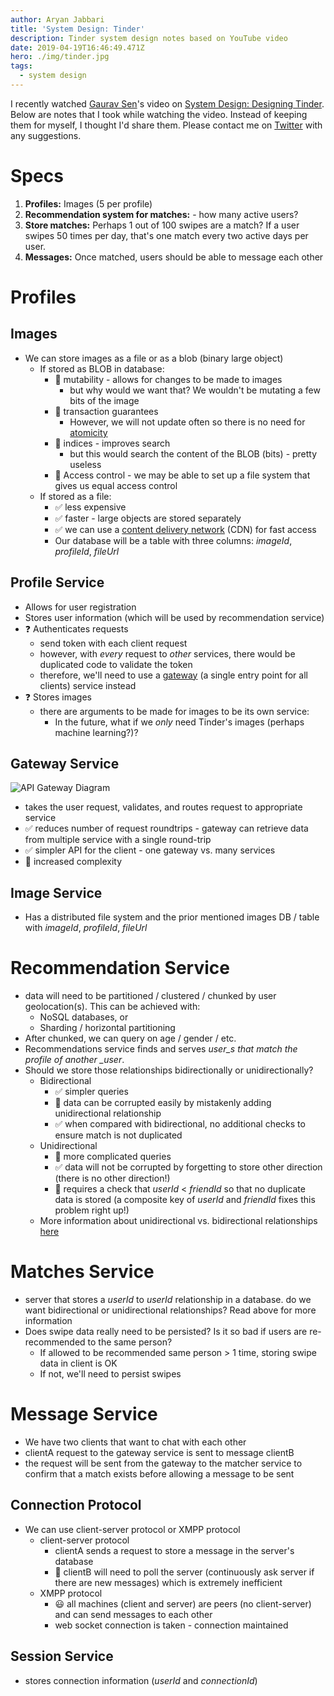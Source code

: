 ```yaml
---
author: Aryan Jabbari
title: 'System Design: Tinder'
description: Tinder system design notes based on YouTube video
date: 2019-04-19T16:46:49.471Z
hero: ./img/tinder.jpg
tags:
  - system design
---
```


I recently watched [Gaurav Sen](https://www.youtube.com/channel/UCRPMAqdtSgd0Ipeef7iFsKw)'s video on [System Design: Designing Tinder](https://www.youtube.com/watch?v=tndzLznxq40). Below are notes that I took while watching the video. Instead of keeping them for myself, I thought I'd share them. Please contact me on [Twitter](https://twitter.com/AryanJabbari) with any suggestions.

# Specs

1. **Profiles:** Images (5 per profile)
2. **Recommendation system for matches:** - how many active users?
3. **Store matches:** Perhaps 1 out of 100 swipes are a match? If a user swipes 50 times per day, that's one match every two active days per user.
4. **Messages:** Once matched, users should be able to message each other

# Profiles

## Images

- We can store images as a file or as a blob (binary large object)
  - If stored as BLOB in database:
    - 🚫 mutability - allows for changes to be made to images
      - but why would we want that? We wouldn't be mutating a few bits of the image
    - 🚫 transaction guarantees
      - However, we will not update often so there is no need for [atomicity](<https://en.wikipedia.org/wiki/Atomicity_(database_systems)>)
    - 🚫 indices - improves search
      - but this would search the content of the BLOB (bits) - pretty useless
    - 🚫 Access control - we may be able to set up a file system that gives us equal access control
  - If stored as a file:
    - ✅ less expensive
    - ✅ faster - large objects are stored separately
    - ✅ we can use a [content delivery network](https://en.wikipedia.org/wiki/Content_delivery_network) (CDN) for fast access
    - Our database will be a table with three columns: _imageId_, _profileId_, _fileUrl_

## Profile Service

- Allows for user registration
- Stores user information (which will be used by recommendation service)
- ❓ Authenticates requests
  - send token with each client request
  - however, with _every_ request to _other_ services, there would be duplicated code to validate the token
  - therefore, we'll need to use a [gateway](https://microservices.io/patterns/apigateway.html) (a single entry point for all clients) service instead
- ❓ Stores images
  - there are arguments to be made for images to be its own service:
    - In the future, what if we _only_ need Tinder's images (perhaps machine learning?)?

## Gateway Service

![API Gateway Diagram](/img/apigateway.png 'API Gateway basic diagram')

- takes the user request, validates, and routes request to appropriate service
- ✅ reduces number of request roundtrips - gateway can retrieve data from multiple service with a single round-trip
- ✅ simpler API for the client - one gateway vs. many services
- 🚫 increased complexity

## Image Service

- Has a distributed file system and the prior mentioned images DB / table with _imageId_, _profileId_, _fileUrl_

# Recommendation Service

- data will need to be partitioned / clustered / chunked by user geolocation(s). This can be achieved with:
  - NoSQL databases, or
  - Sharding / horizontal partitioning
- After chunked, we can query on age / gender / etc.
- Recommendations service finds and serves _user_s that match the profile of another \_user_.
- Should we store those relationships bidirectionally or unidirectionally?
  - Bidirectional
    - ✅ simpler queries
    - 🚫 data can be corrupted easily by mistakenly adding unidirectional relationship
    - ✅ when compared with bidirectional, no additional checks to ensure match is not duplicated
  - Unidirectional
    - 🚫 more complicated queries
    - ✅ data will not be corrupted by forgetting to store other direction (there is no other direction!)
    - 🚫 requires a check that _userId_ < _friendId_ so that no duplicate data is stored (a composite key of _userId_ and _friendId_ fixes this problem right up!)
  - More information about unidirectional vs. bidirectional relationships [here](https://stackoverflow.com/questions/10807900/how-to-store-bidirectional-relationships-in-a-rdbms-like-mysql)

# Matches Service

- server that stores a _userId_ to _userId_ relationship in a database. do we want bidirectional or unidirectional relationships? Read above for more information
- Does swipe data really need to be persisted? Is it so bad if users are re-recommended to the same person?
  - If allowed to be recommended same person > 1 time, storing swipe data in client is OK
  - If not, we'll need to persist swipes

# Message Service

- We have two clients that want to chat with each other
- clientA request to the gateway service is sent to message clientB
- the request will be sent from the gateway to the matcher service to confirm that a match exists before allowing a message to be sent

## Connection Protocol

- We can use client-server protocol or XMPP protocol
  - client-server protocol
    - clientA sends a request to store a message in the server's database
    - 🤮 clientB will need to poll the server (continuously ask server if there are new messages) which is extremely inefficient
  - XMPP protocol
    - 😃 all machines (client and server) are peers (no client-server) and can send messages to each other
    - web socket connection is taken - connection maintained

## Session Service

- stores connection information (_userId_ and _connectionId_)
